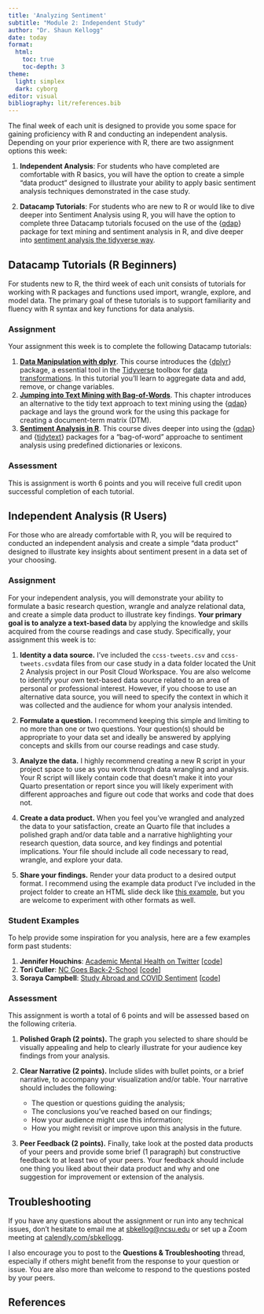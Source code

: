 ```yaml
---
title: 'Analyzing Sentiment'
subtitle: "Module 2: Independent Study"
author: "Dr. Shaun Kellogg"
date: today
format:
  html:
    toc: true
    toc-depth: 3
theme:
  light: simplex
  dark: cyborg
editor: visual
bibliography: lit/references.bib
---
```


The final week of each unit is designed to provide you some space for gaining proficiency with R and conducting an independent analysis. Depending on your prior experience with R, there are two assignment options this week:

1.  **Independent Analysis**: For students who have completed are comfortable with R basics, you will have the option to create a simple "data product" designed to illustrate your ability to apply basic sentiment analysis techniques demonstrated in the case study.

2.  **Datacamp Tutorials**: For students who are new to R or would like to dive deeper into Sentiment Analysis using R, you will have the option to complete three Datacamp tutorials focused on the use of the {[qdap](https://trinker.github.io/qdap/)} package for text mining and sentiment analysis in R, and dive deeper into [sentiment analysis the tidyverse way](https://www.tidytextmining.com/sentiment).

## Datacamp Tutorials (R Beginners)

For students new to R, the third week of each unit consists of tutorials for working with R packages and functions used import, wrangle, explore, and model data. The primary goal of these tutorials is to support familiarity and fluency with R syntax and key functions for data analysis.

### Assignment

Your assignment this week is to complete the following Datacamp tutorials:

1.  [**Data Manipulation with dplyr**](https://app.datacamp.com/learn/courses/data-manipulation-with-dplyr). This course introduces the {[dplyr](https://dplyr.tidyverse.org)} package, a essential tool in the [Tidyverse](https://www.tidyverse.org) toolbox for [data transformations](https://r4ds.hadley.nz/data-transform). In this tutorial you'll learn to aggregate data and add, remove, or change variables.
2.  [**Jumping into Text Mining with Bag-of-Words**](https://app.datacamp.com/learn/courses/text-mining-with-bag-of-words-in-r). This chapter introduces an alternative to the tidy text approach to text mining using the {[qdap](https://trinker.github.io/qdap/)} package and lays the ground work for the using this package for creating a document-term matrix (DTM).
3.  [**Sentiment Analysis in R**](https://app.datacamp.com/learn/courses/sentiment-analysis-in-r). This course dives deeper into using the {[qdap](https://trinker.github.io/qdap/)} and {[tidytext](https://juliasilge.github.io/tidytext/)} packages for a "bag-of-word" approache to sentiment analysis using predefined dictionaries or lexicons.

### Assessment

This is assignment is worth 6 points and you will receive full credit upon successful completion of each tutorial.

## Independent Analysis (R Users)

For those who are already comfortable with R, you will be required to conducted an independent analysis and create a simple "data product" designed to illustrate key insights about sentiment present in a data set of your choosing.

### Assignment

For your independent analysis, you will demonstrate your ability to formulate a basic research question, wrangle and analyze relational data, and create a simple data product to illustrate key findings. **Your primary goal is to analyze a text-based data** by applying the knowledge and skills acquired from the course readings and case study. Specifically, your assignment this week is to:

1.  **Identity a data source.** I've included the `ccss-tweets.csv` and `ccss-tweets.csv`data files from our case study in a data folder located the Unit 2 Analysis project in our Posit Cloud Workspace. You are also welcome to identify your own text-based data source related to an area of personal or professional interest. However, if you choose to use an alternative data source, you will need to specify the context in which it was collected and the audience for whom your analysis intended.

2.  **Formulate a question.** I recommend keeping this simple and limiting to no more than one or two questions. Your question(s) should be appropriate to your data set and ideally be answered by applying concepts and skills from our course readings and case study.

3.  **Analyze the data.** I highly recommend creating a new R script in your project space to use as you work through data wrangling and analysis. Your R script will likely contain code that doesn't make it into your Quarto presentation or report since you will likely experiment with different approaches and figure out code that works and code that does not.

4.  **Create a data product.** When you feel you've wrangled and analyzed the data to your satisfaction, create an Quarto file that includes a polished graph and/or data table and a narrative highlighting your research question, data source, and key findings and potential implications. Your file should include all code necessary to read, wrangle, and explore your data.

5.  **Share your findings.** Render your data product to a desired output format. I recommend using the example data product I've included in the project folder to create an HTML slide deck like [this example](https://sbkellogg.quarto.pub/what-do-teachers-value-about-online-pd/#/title-slide), but you are welcome to experiment with other formats as well.

### Student Examples

To help provide some inspiration for you analysis, here are a few examples form past students:

1.  **Jennifer Houchins**: [Academic Mental Health on Twitter](https://jennhouchins.github.io/Sentiments/SentimentAnalysisinR.html#1) \[[code](https://github.com/jennhouchins/Sentiments)\]
2.  **Tori Culler**: [NC Goes Back-2-School](https://cullerth.github.io/wk_7_indpndnt_analysis/wk_7_presentation.html#1) \[[code](https://github.com/cullerth/wk_7_indpndnt_analysis/blob/main/wk_7_presentation.Rmd)\]
3.  **Soraya Campbell**: [Study Abroad and COVID Sentiment](https://sorayaworldwide.github.io/studyabroad_covid19.html#1) \[[code](https://github.com/sorayaworldwide/studyabroadcovid)\]

### Assessment

This assignment is worth a total of 6 points and will be assessed based on the following criteria.

1.  **Polished Graph (2 points).** The graph you selected to share should be visually appealing and help to clearly illustrate for your audience key findings from your analysis.

2.  **Clear Narrative (2 points).** Include slides with bullet points, or a brief narrative, to accompany your visualization and/or table. Your narrative should includes the following:

    -   The question or questions guiding the analysis;
    -   The conclusions you've reached based on our findings;
    -   How your audience might use this information;
    -   How you might revisit or improve upon this analysis in the future.

3.  **Peer Feedback (2 points).** Finally, take look at the posted data products of your peers and provide some brief (1 paragraph) but constructive feedback to at least two of your peers. Your feedback should include one thing you liked about their data product and why and one suggestion for improvement or extension of the analysis.

## Troubleshooting

If you have any questions about the assignment or run into any technical issues, don't hesitate to email me at [sbkellog\@ncsu.edu](#0) or set up a Zoom meeting at [calendly.com/sbkellogg](#0).

I also encourage you to post to the **Questions & Troubleshooting** thread, especially if others might benefit from the response to your question or issue. You are also more than welcome to respond to the questions posted by your peers.

## References
